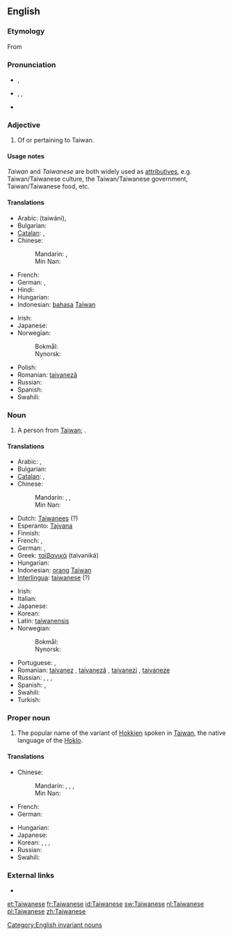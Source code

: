 ==English==

===Etymology===
From {{suffix|Taiwan|ese}}

===Pronunciation===
* {{a|UK}} {{IPA|/taɪwəˈniːz/}}, {{X-SAMPA|/taIw@"ni:z/}}
* {{a|US}} {{enPR|tī'wä-nēzʹ}}, {{IPA|/ˌtaɪwɑˈniːz/}}, {{X-SAMPA|/%taIwA"ni:z/}}
* {{rhymes|iːz}}

===Adjective===
{{en-adj}}

# Of or pertaining to Taiwan.

====Usage notes====
''Taiwan'' and ''Taiwanese'' are both widely used as [[attributives]], e.g. Taiwan/Taiwanese culture, the Taiwan/Taiwanese government, Taiwan/Taiwanese food, etc.

====Translations====
{{trans-top|Relating to Taiwan}}
* Arabic: {{Arab|[[تايواني]]}} (taiwáni), {{t|ar|تايواني|tr=taiwaaniy}}
* Bulgarian: {{t|bg|тайвански|tr=tajvánski}}
* [[Catalan]]: {{t|ca|taiwanès|m}}, {{t|ca|taiwanesa|f}}
* Chinese:
*: Mandarin: {{t-|cmn|台灣|alt=台灣的|sc=Hani}}, {{t-|cmn|台湾|alt=台湾的|tr=Táiwān-de|sc=Hani}}
*: Min Nan: {{tø|nan|台灣|alt=台灣ê|tr=Tâi-ôan--ê|sc=Hans}}
* French: {{t+|fr|taïwanais}}
* German: {{t|de|taiwanisch}}, {{t+|de|Taiwan|alt=Taiwan-}}
* Hindi: {{t|hi|ताइवानी|tr=tā'ivānī|xs=Hindi}}
* Hungarian: {{t+|hu|tajvani}}
* Indonesian: [[bahasa]] [[Taiwan]]
{{trans-mid}}
* Irish: {{t|ga|Téavánach}}
* Japanese: {{t-|ja|台湾|alt=台湾の|tr=たいわんの, Taiwan-no}}
* Norwegian:
*: Bokmål: {{t|nb|taiwansk}}
*: Nynorsk: {{t|nn|taiwansk}}
* Polish: {{t|pl|tajwański}}
* Romanian: [[taivaneză]] {{f}}
* Russian: {{t|ru|тайваньский|tr=tajván'skij}}
* Spanish: {{t+|es|taiwanés}}
* Swahili: {{t|sw|Kitaiwani}}
{{trans-bottom}}

===Noun===
{{en-noun|pl=Taiwanese}}

# A person from [[Taiwan]]; {{non-gloss definition|usually plural}}.

====Translations====
{{trans-top|person from Taiwan}}
* Arabic: {{t|ar|تايواني|m|tr=taiwaaniy}}, {{t|ar|تايوانية|f|tr=taiwaaníyya}}
* Bulgarian: {{t|bg|тайванец|m|tr=tajvánec}}
* [[Catalan]]: {{t|ca|taiwanès|m}}, {{t|ca|taiwanesa|f}}
* Chinese:
*: Mandarin: {{t|cmn|台灣人|sc=Hani}}, {{t-|cmn|台湾人|tr=Táiwān-rén|sc=Hani}}, {{t-|cmn|台湾人|tr=Táiwān-rén|sc=Hani}}
*: Min Nan: {{tø|nan|台灣人|tr=Tâi-ôan-lâng|sc=Hans}}
* Dutch: [[Taiwanees]] {{m|f}} (?)
* Esperanto: [[Tajvana]] {{m|f}}
* Finnish: {{t-|fi|taiwanilainen}}
* French: {{t+|fr|Taïwanais|m}}, {{t+|fr|Taïwanaise|f}}
* German: {{t-|de|Taiwaner|m}}, {{t|de|Taiwanerin|f}}
* Greek: [[ταϊβανικά]] (taivaniká)
* Hungarian: {{t+|hu|tajvani}}
* Indonesian: [[orang]] [[Taiwan]]
* [[Interlingua]]: [[taiwanese]] (?)
{{trans-mid}}
* Irish: {{t|ga|Téavánach|m}}
* Italian: {{t-|it|taiwanese|m|f}}
* Japanese: {{t-|ja|台湾人|tr=たいわんじん, Taiwan-jin}}
* Korean: {{t|ko|대만사람|tr=Daeman-saram|sc=Hang}}
* Latin: [[taiwanensis]]
* Norwegian:
*: Bokmål: {{t|nb|taiwaner|m}}
*: Nynorsk: {{t|nn|taiwanar|m}}
* Portuguese: {{t+|pt|taiwanês|m}}, {{t-|pt|taiwanesa|f}}
* Romanian: [[taivanez]] {{m}}, [[taivaneză]] {{f}}, [[taivanezi]] {{p}}, [[taivaneze]] {{f|p}}
* Russian: {{t|ru|тайванец|m|tr=tajvánec}}, {{t|ru|жительница Тайваня|f|tr=žítel'nica Tajvánja}}, {{qualifier|slang}} {{t|ru|тайванька|m|tr=tajván'ka}}, {{qualifier|slang}} {{t|ru|тайванка|m|tr=tajvánka}}
* Spanish: {{t+|es|taiwanés|m}}, {{t-|es|taiwanesa|f}}
* Swahili: {{t|sw|Mtaiwani}}
* Turkish: {{t|tr|Tayvanlı}}
{{trans-bottom}}

===Proper noun===
{{wikipedia}}
{{en-proper noun}}

# The popular name of the variant of [[Hokkien]] spoken in [[Taiwan]], the native language of the [[Hoklo]].

====Translations====
{{trans-top|language}}
* Chinese:
*: Mandarin: {{t|cmn|台灣話|sc=Hani}}, {{t|cmn|台湾话|tr=Táiwān-huà|sc=Hani}}, {{t|cmn|臺語|sc=Hani}}, {{t|cmn|台语|tr=Tái-yǔ|sc=Hani}}
*: Min Nan: {{tø|nan|台語|tr=Tâi-gí, Tâi-gú|sc=Hans}}
* French: {{t+|fr|taïwanais|m}}
* German: {{t+|de|Taiwanisch|n}}
{{trans-mid}}
* Hungarian: {{t+|hu|tajvani}}
* Japanese: {{t|ja|台湾語|tr=たいわんご, Taiwan-go}}
* Korean: {{t|ko|대만어|tr=Daeman-eo|sc=Hang}}, {{t|ko|臺灣語|sc=Hani}}, {{t|ko|태어|tr=Tae-eo|sc=Hang}}, {{t|ko|台語|sc=Hani}}
* Russian: {{t|ru|тайваньский|m|tr=tajván'skij}}
* Swahili: {{t|sw|Kitaiwani}}
{{trans-bottom}}

===External links===
* {{ethnologue|code=nan}}

[[Category:English invariant nouns]]

[[et:Taiwanese]]
[[fr:Taiwanese]]
[[id:Taiwanese]]
[[sw:Taiwanese]]
[[nl:Taiwanese]]
[[pl:Taiwanese]]
[[zh:Taiwanese]]